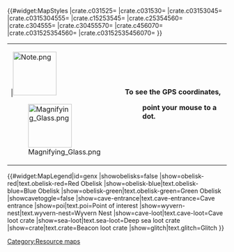 {{DisambigMsg|locations of explorer notes, caves, artifacts, and beacons on Genesis Part 1|locations of resource nodes|Resource Map (Genesis Part 1)}}
{{#widget:MapStyles
|crate.c031525={{filepath:PieWGB.svg}}
|crate.c031530={{filepath:PieWGB.svg}}
|crate.c03153045={{filepath:PieWGBP.svg}}
|crate.c0315304555={{filepath:PieWGBPY.svg}}
|crate.c15253545={{filepath:PieGBPY.svg}}
|crate.c25354560={{filepath:PieBPYR.svg}}
|crate.c304555={{filepath:PieBPY.svg}}
|crate.c30455570={{filepath:PieBPYR.svg}}
|crate.c456070={{filepath:PiePR.svg}}
|crate.c031525354560={{filepath:PieWGBPYR.svg}}
|crate.c03152535456070={{filepath:PieWGBPYR.svg}}
}}
<div id="top-notice" class="notice">
{| align=left style="height:70px; margin:5px;"
| |[[File:Note.png|100x100px|link=]]<div class="top-notice-image">[[File:Magnifying Glass.png|100x100px|link=]]</div>
| class="top-notice-text" |'''To see the GPS coordinates,'''
:'''point your mouse to a dot.'''
|}
</div><div class="full-container"><div class="legend-container">
<!--<div id="legend-notice" class="notice">'''Important Notice:'''<br/>Currently none.</div>-->
{{#widget:MapLegend|id=genx
|showobelisks=false
|show=obelisk-red|text.obelisk-red=Red Obelisk
|show=obelisk-blue|text.obelisk-blue=Blue Obelisk
|show=obelisk-green|text.obelisk-green=Green Obelisk
|showcavetoggle=false
|show=cave-entrance|text.cave-entrance=Cave entrance
|show=poi|text.poi=Point of interest
|show=wyvern-nest|text.wyvern-nest=Wyvern Nest
|show=cave-loot|text.cave-loot=Cave loot crate
|show=sea-loot|text.sea-loot=Deep sea loot crate
|show=crate|text.crate=Beacon loot crate
|show=glitch|text.glitch=Glitch
}}</div>
{{ResourceMap|id=genx
| map=Genesis_Map.jpg
| float = right
| mapsize = 800
| borderCoordTop = 0
| borderCoordBottom = 100.0
| borderCoordLeft = 0
| borderCoordRight = 100.0
| caption = Exploration spot locations on Genesis Part 1
| marker cave-entrance = 10
| marker poi = 14
| marker wyvern-nest = 7
| marker cave-loot = 7
| marker sea-loot = 10
| marker crate c031525 = 15
| marker crate c031530 = 15
| marker crate c03153045 = 15
| marker crate c0315304555 = 15
| marker crate c15253545 = 15
| marker crate c25354560 = 15
| marker crate c304555 = 15
| marker crate c30455570 = 15
| marker crate c031525354560 = 15
| marker crate c03152535456070 = 15
| marker crate c456070 = 15
|78.6, 16.4, glitch
|74.5, 76.5, glitch
|18.9, 47.4, glitch
|60.2, 59.5, glitch
|67.5, 25.8, glitch
|62.7, 30.7, glitch
|70.8, 28.7, glitch
|73.7, 25.2, glitch
|82.2, 18.8, glitch
|57.7, 61.8, glitch
|86.2, 15.3, glitch
|70.1, 31.1, glitch
|42.8, 73.6, glitch
|20.7, 55.0, glitch
|33.1, 66.9, glitch
|35.1, 86.6, glitch
|19.8, 72.8, glitch
|21.2, 85.4, glitch
|40.8, 73.7, glitch
|42.3, 67.8, glitch
|30.9, 81.9, glitch
|30.7, 56.2, glitch
|13.7, 87.1, glitch
|35.1, 54.0, glitch
|18.4, 56.4, glitch
|73.3, 27.3, glitch
|66.2, 21.3, glitch
|22.2, 69.6, glitch
|70.6, 33.4, glitch
|85.0, 37.1, glitch
|68.1, 59.8, glitch
|73.5, 76.9, glitch
|40.8, 38.2, glitch
|72.5, 43.4, glitch
|48.4, 73.6, glitch
|25.9, 58.0, glitch
|41.6, 75.9, glitch
|37.3, 86.2, glitch
|17.1, 71.3, glitch
|28.5, 80.6, glitch
|28.3, 74.0, glitch
|24.3, 13.7, glitch
|12.4, 38.8, glitch
|40.9, 12.7, glitch
|68.0, 21.9, glitch
|43.3, 80.7, glitch
|31.4, 56.7, glitch
|48.8, 18.0, glitch
|71.9, 69.4, glitch
|43.6, 76.1, glitch
|75.3, 75.8, glitch
|21.8, 69.2, glitch
|79.4, 72.6, glitch
|34.5, 51.0, glitch
|44.6, 85.5, glitch
|26.9, 77.2, glitch
|47.5, 66.8, glitch
|35.9, 45.7, glitch
|43.4, 35.2, glitch
|18.4, 37.4, glitch
|21.4, 14.5, glitch
|50.9, 13.9, glitch
|84.2, 74.8, glitch
|49.7, 29.2, glitch
|34.3, 32.1, glitch
|37.3, 24.5, glitch
|70.9, 75.1, glitch
|73.7, 83.7, glitch
|66.5, 85.0, glitch
|71.1, 76.8, glitch
|39.1, 47.1, glitch
|40.2, 56.3, glitch
|36.4, 49.3, glitch
|47.1, 14.1, glitch
|31.8, 57.3, glitch
|18.9, 51.8, glitch
|23.1, 51.3, glitch
|32.2, 46.2, glitch
|80.6, 26.7, glitch
|71.2, 19.5, glitch
|76.4, 28.1, glitch
|61.3, 37.5, glitch
|82.6, 42.0, glitch
|75.7, 53.1, glitch
|22.3, 31.3, glitch
|61.4, 33.0, glitch
|32.2, 48.5, glitch
|17.3, 87.9, glitch
|36.7, 72.4, glitch
|83.5, 60.6, glitch
|72.6, 70.0, glitch
|67.2, 78.2, glitch
|66.2, 67.5, glitch
|32.7, 59.0, glitch
|33.1, 51.9, glitch
|21.6, 26.0, glitch
|28.8, 60.6, glitch
|33.3, 51.4, glitch
|75.5, 46.2, glitch
|32.8, 32.9, glitch
|28.2, 80.3, glitch
|38.5, 24.6, glitch
|50.5, 27.8, glitch
|23.6, 25.7, glitch
|26.4, 32.7, glitch
|27.0, 27.6, glitch
|30.2, 35.4, glitch
|31.9, 14.8, glitch
|33.9, 19.3, glitch
|47.4, 23.7, glitch
|29.2, 48.1, glitch
|34.3, 45.3, glitch
|26.7, 51.1, glitch
|23.8, 48.8, glitch
|21.8, 50.3, glitch
|21.0, 51.0, glitch
|20.2, 50.1, glitch
|32.3, 37.7, glitch
|15.9, 47.5, glitch
|15.4, 74.5, glitch
|85.5, 30.8, glitch
|57.2, 69.2, glitch
|61.5, 74.8, glitch
|28.8, 47.8, glitch
|73.1, 30.9, glitch
|67.2, 32.8, glitch
|12.4, 76.3, glitch
|82.3, 21.4, glitch
|26.5, 19.3, glitch
|35.7, 77.5, glitch
|27.9, 66.7, glitch
|25.3, 77.3, glitch
|50.8, 31.1, glitch
|69.9, 77.0, glitch
|67.8, 72.9, glitch
|66.4, 75.3, glitch
|64.2, 74.7, glitch
|71.6, 75.4, glitch
|72.5, 76.6, glitch
|34.2, 26.8, glitch
|64.1, 37.5, glitch
|59.8, 61.1, glitch
|73.1, 84.9, glitch
|63.8, 76.5, glitch
|79.9, 34.9, glitch
|46.4, 21.5, glitch
|57.4, 84.8, glitch
|74.7, 30.5, glitch
|70.2, 76.6, glitch
|77.0, 21.7, glitch
}}
</div>

{{Nav resource maps}}
[[Category:Resource maps]]
